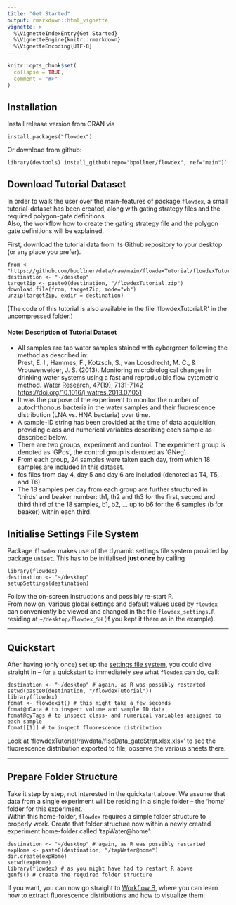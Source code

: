 ```yaml
---
title: "Get Started"
output: rmarkdown::html_vignette
vignette: >
  %\VignetteIndexEntry{Get Started}
  %\VignetteEngine{knitr::rmarkdown}
  %\VignetteEncoding{UTF-8}
---
```


```r
knitr::opts_chunk$set(
  collapse = TRUE,
  comment = "#>"
)
```

## Installation

Install release version from CRAN via

    install.packages("flowdex")

Or download from github:

    library(devtools) install_github(repo="bpollner/flowdex", ref="main")`

## Download Tutorial Dataset

In order to walk the user over the main-features of package `flowdex`, a small tutorial-dataset has been created, along with gating strategy files and the required polygon-gate definitions.\
Also, the workflow how to create the gating strategy file and the polygon gate definitions will be explained.

First, download the tutorial data from its Github repository to your desktop (or any place you prefer).

    from <- "https://github.com/bpollner/data/raw/main/flowdexTutorial/flowdexTutorial.zip"
    destination <- "~/desktop"
    targetZip <- paste0(destination, "/flowdexTutorial.zip")
    download.file(from, targetZip, mode="wb")
    unzip(targetZip, exdir = destination)

(The code of this tutorial is also available in the file 'flowdexTutorial.R' in the uncompressed folder.)

#### Note: Description of Tutorial Dataset

-   All samples are tap water samples stained with cybergreen following the method as described in:\
    Prest, E. I., Hammes, F., Kotzsch, S., van Loosdrecht, M. C., & Vrouwenvelder, J. S. (2013). Monitoring microbiological changes in drinking water systems using a fast and reproducible flow cytometric method. Water Research, 47(19), 7131-7142 <https://doi.org/10.1016/j.watres.2013.07.051>
-   It was the purpose of the experiment to monitor the number of autochthonous bacteria in the water samples and their fluorescence distribution (LNA vs. HNA bacteria) over time.
-   A sample-ID string has been provided at the time of data acquisition, providing class and numerical variables describing each sample as described below.
-   There are two groups, experiment and control. The experiment group is denoted as 'GPos', the control group is denoted as 'GNeg'.
-   From each group, 24 samples were taken each day, from which 18 samples are included In this dataset.
-   fcs files from day 4, day 5 and day 6 are included (denoted as T4, T5, and T6).
-   The 18 samples per day from each group are further structured in 'thirds' and beaker number: th1, th2 and th3 for the first, second and third third of the 18 samples, b1, b2, ... up to b6 for the 6 samples (b for beaker) within each third.

## Initialise Settings File System {#initialise-settings-file-system}

Package `flowdex` makes use of the dynamic settings file system provided by package `uniset`. This has to be initialised **just once** by calling

    library(flowdex)
    destination <- "~/desktop"
    setupSettings(destination)

Follow the on-screen instructions and possibly re-start R.\
From now on, various global settings and default values used by `flowdex` can conveniently be viewed and changed in the file `flowdex_settings.R` residing at `~/desktop/flowdex_SH` (if you kept it there as in the example).

------------------------------------------------------------------------

## Quickstart {#quickstart}

After having (only once) set up the [settings file system](#initialise-settings-file-system), you could dive straight in -- for a quickstart to immediately see what `flowdex` can do, call:

    destination <- "~/desktop" # again, as R was possibly restarted
    setwd(paste0(destination, "/flowdexTutorial"))
    library(flowdex)
    fdmat <- flowdexit() # this might take a few seconds
    fdmat@pData # to inspect volume and sample ID data
    fdmat@cyTags # to inspect class- and numerical variables assigned to each sample
    fdmat[[1]] # to inspect fluorescence distribution

Look at 'flowdexTutorial/rawdata/flscData_gateStrat.xlsx.xlsx' to see the fluorescence distribution exported to file, observe the various sheets there.

------------------------------------------------------------------------

## Prepare Folder Structure

Take it step by step, not interested in the quickstart above: We assume that data from a single experiment will be residing in a single folder -- the 'home' folder for this experiment.\
Within this home-folder, `flowdex` requires a simple folder structure to properly work. Create that folder structure now within a newly created experiment home-folder called 'tapWater\@home':

    destination <- "~/desktop" # again, as R was possibly restarted
    expHome <- paste0(destination, "/tapWater@home") 
    dir.create(expHome)
    setwd(expHome)
    library(flowdex) # as you might have had to restart R above
    genfs() # create the required folder structure

If you want, you can now go straight to [Workflow B](#workflow-b-extract-fluorescence-distributions), where you can learn how to extract fluorescence distributions and how to visualize them.
